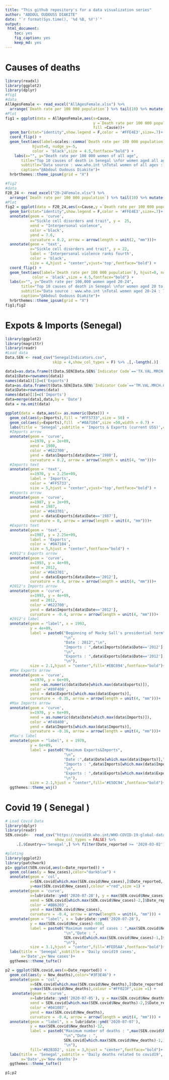 ```yaml
---
title: "This github repository's for a data visualization series"
author: "ABDOUL OUDOUSS DIAKITE"
date: "`r format(Sys.time(), '%d %B, %Y')`"
output:
 html_document:
    toc: yes
    fig_caption: yes
    keep_md: yes
---
```

# Causes of deaths 
```r
library(readxl)
library(ggplot2)
library(dplyr)
#fig1
#data
AllAgesFemale <- read_excel("AllAgesFemale.xlsx") %>% 
  arrange(`Death rate per 100 000 population`) %>% tail(10) %>% mutate(Cause=factor(Cause,Cause))
#Plot
fig1 = ggplot(data = AllAgesFemale,aes(x=Cause,
                                       y =`Death rate per 100 000 population`,
                                       fill =Cause))+
  geom_bar(stat="identity",show.legend = F,color = '#FFE4E3',size=.7)+
  coord_flip() +
  geom_text(aes(label=scales::comma(`Death rate per 100 000 population`)),
            hjust=0, nudge_y=-5,
            color = 'black',size = 4.5,fontface="bold") +
    labs(x="", y="Death rate per 100 000 women of all age",
       title="Top 10 causes of death in Senegal \nfor women aged all ages (2019)",
       subtitle="Data source : www.who.int \nTotal women of all ages : 8 349 929",
       caption="@Abdoul Oudouss Diakite")+
  hrbrthemes::theme_ipsum(grid = "X")

#fig2
#data
F20_24 <- read_excel("20-24Female.xlsx") %>% 
  arrange(`Death rate per 100 000 population`) %>% tail(10) %>% mutate(Cause=factor(Cause,Cause))
#Plot
fig2 = ggplot(data = F20_24,aes(x=Cause,y =`Death rate per 100 000 population`,fill =Cause))+
  geom_bar(stat="identity",show.legend = F,color = '#FFE4E3',size=.7)+
  annotate(geom = 'curve',
           x="Sickle cell disorders and trait", y =  25,
           xend = "Interpersonal violence",
           color ='black',
           yend = 7.6, 
           curvature = 0.2, arrow = arrow(length = unit(2, "mm")))+
  annotate(geom = 'text',
           x="Sickle cell disorders and trait", y = 22,
           label = 'Interpersonal violence ranks fourth',
           color = 'black',
           size = 4,hjust = "center",vjust='top',fontface="bold") +
  coord_flip() +
  geom_text(aes(label=`Death rate per 100 000 population`), hjust=0, nudge_y=-2.5,
            color = 'black',size = 4.5,fontface="bold") +
  labs(x="", y="Death rate per 100,000 women aged 20-24",
       title="Top 10 causes of death in Senegal \nfor women aged 20 to 24 years (2019)",
       subtitle="Data source : www.who.int \nTotal women aged 20-24 : 741 748",
       caption="@Abdoul Oudouss Diakite")+
  hrbrthemes::theme_ipsum(grid = "X")
fig1;fig2
```

# Expots & Imports (Senegal)

```r
library(ggplot2)
library(magrittr)
library(readr)
#Load data
Data.SEN <- read_csv("SenegalIndicators.csv", 
                     skip = 4,show_col_types = F) %>% .[,-length(.)]

data1=as.data.frame(t(Data.SEN[Data.SEN$`Indicator Code`=='TX.VAL.MRCH.CD.WT',-(1:4)]))
data1$Date=rownames(data1)
names(data1)[1]=c('Exports')
data=as.data.frame(t(Data.SEN[Data.SEN$`Indicator Code`=='TM.VAL.MRCH.CD.WT',-(1:4)]))
data$Date=rownames(data)
names(data)[1]=c('Imports')
data=merge(data1,data,by = 'Date')
data = na.omit(data)
```

```r
ggplot(data = data,aes(x= as.numeric(Date))) +
  geom_col(aes(y=Imports),fill = "#FF5733",size = 50) +
  geom_col(aes(y=Exports),fill  ="#0A7104",size =50,width = 0.7) +
  labs(title = 'Senegal',subtitle = 'Imports & Exports (current US$)',caption = )+
  #Imports arrow
  annotate(geom = 'curve',
           x=1970, y = 2e+09,
           xend = 1980,
           color ='#622700',
           yend = data$Imports[data$Date=='1980'], 
           curvature = 0.2, arrow = arrow(length = unit(4, "mm")))+
  #Imports text
  annotate(geom = 'text',
           x=1970, y = 2.25e+09,
           label = 'Imports',
           color = '#FF5733',
           size = 5,hjust = "center",vjust='top',fontface="bold") +
  #Exports arrow
  annotate(geom = 'curve',
           x=1987, y = 2e+09,
           xend = 1987,
           color ='#043701',
           yend = data$Exports[data$Date=='1987'], 
           curvature = 0, arrow = arrow(length = unit(4, "mm")))+
  #Exports text
  annotate(geom = 'text',
           x=1987, y = 2.25e+09,
           label = 'Exports',
           color = '#0A7104',
           size = 5,hjust = "center",fontface="bold") +
  #2012's Exports arrow
  annotate(geom = 'curve',
           x=1993, y = 4e+09,
           xend = 2012,
           color ='#043701',
           yend = data$Exports[data$Date=='2012'], 
           curvature = 0.4, arrow = arrow(length = unit(4, "mm")))+
  #2012's Imports arrow
  annotate(geom = 'curve',
           x=1993, y = 4e+09,
           xend = 2012,
           color ='#622700',
           yend = data$Imports[data$Date=='2012'], 
           curvature = -0.4, arrow = arrow(length = unit(4, "mm")))+
  #2012's label
  annotate(geom = "label", x = 1993, 
           y = 4e+09, 
           label = paste0("Beginning of Macky Sall's presidential term",
                          "\n",
                          "Date : 2012","\n",
                          "Imports : ",data$Imports[data$Date=='2012'],
                          "\n",
                          "Exports : ",data$Exports[data$Date=='2012'],
                          "\n"),
           size = 2.1,hjust = "center",fill='#EBC894',fontface="bold")+
  #Max Exports arrow
  annotate(geom = 'curve',
           x=1970, y = 6e+09,
           xend =as.numeric(data$Date[which.max(data$Exports)]),
           color ='#89F400',
           yend = data$Exports[which.max(data$Exports)], 
           curvature = -0.35, arrow = arrow(length = unit(4, "mm")))+
  #Max Imports arrow
  annotate(geom = 'curve',
           x=1970, y = 6e+09,
           xend = as.numeric(data$Date[which.max(data$Imports)]),
           color ='#F40400',
           yend = data$Imports[which.max(data$Imports)], 
           curvature = -0.16, arrow = arrow(length = unit(4, "mm")))+
  #Max's label
  annotate(geom = "label", x = 1970,
           y = 6e+09,
           label = paste0("Maximum Exports&Imports",
                          "\n",
                          "Date :",data$Date[which.max(data$Imports)],"\n",
                          "Imports : ",data$Imports[which.max(data$Imports)],
                          "\n",
                          "Exports : ",data$Exports[which.max(data$Exports)],
                          "\n"),
           size = 2.1,hjust = "center",fill='#E5DC94',fontface="bold")+
  ggthemes::theme_wsj()

```

# Covid 19 ( Senegal )

```r
# Load Covid Data
library(dplyr)
library(readr)
SEN.covid<-  read_csv("https://covid19.who.int/WHO-COVID-19-global-data.csv",
                      show_col_types = FALSE) %>% 
     .[.$Country=='Senegal',] %>% filter(Date_reported >= '2020-03-02')
```

```r
#ploting
library(ggplot2)
library(patchwork)
p1= ggplot(SEN.covid,aes(x=Date_reported)) +
  geom_col(aes(y = New_cases),color="darkblue") +
  annotate(geom = 'col', 
           x=SEN.covid[which.max(SEN.covid$New_cases),]$Date_reported,
           y=max(SEN.covid$New_cases),colour ="red",size =1) + 
  annotate(geom = 'curve',
           x=lubridate::ymd('2020-07-28'), y = max(SEN.covid$New_cases)-500,
           xend = SEN.covid[which.max(SEN.covid$New_cases)-2,]$Date_reported,
           color ='#BB6203',
           yend = max(SEN.covid$New_cases), 
           curvature = -0.4, arrow = arrow(length = unit(4, "mm"))) +
  annotate(geom = "label", x = lubridate::ymd('2020-07-28'), 
           y = max(SEN.covid$New_cases)-600, 
           label = paste0("Maximum number of cases : ",max(SEN.covid$New_cases),
                          "\n","Date : ",
                          SEN.covid[which.max(SEN.covid$New_cases)-1,]$Date_reported,
                          "\n"),
           size = 3.1,hjust = "center",fill='#FED5AA',fontface="bold")+
  labs(title = 'Senegal',subtitle = 'Daily covid19 cases',
       x='Date',y='New cases')+
  ggthemes::theme_tufte() 

p2 = ggplot(SEN.covid,aes(x=Date_reported)) +
  geom_col(aes(y = New_deaths),color="#3F3E46") +
  annotate(geom = 'col', 
           x=SEN.covid[which.max(SEN.covid$New_deaths),]$Date_reported,
           y=max(SEN.covid$New_deaths),colour ="#FF023F",size =1) +
   annotate(geom = 'curve',
           x=lubridate::ymd('2020-07-05'), y = max(SEN.covid$New_deaths)-10,
           xend = SEN.covid[which.max(SEN.covid$New_deaths)-2,]$Date_reported,
           color ='#041087',
           yend = max(SEN.covid$New_deaths), 
           curvature = -0.4, arrow = arrow(length = unit(4, "mm"))) +
  annotate(geom = "label", x = lubridate::ymd('2020-07-07'), 
           y = max(SEN.covid$New_deaths)-12, 
           label = paste0("Maximum number of deaths : ",max(SEN.covid$New_deaths),
                          "\n","Date : ",
                          SEN.covid[which.max(SEN.covid$New_deaths)-1,]$Date_reported,
                          "\n"),
           fill='#B2B3D2', size = 3,hjust = "center",fontface="bold")+
  labs(title = 'Senegal',subtitle = 'Daily deaths related to covid19',
       x='Date',y='New deaths')+
  ggthemes::theme_tufte()

p1;p2
```




